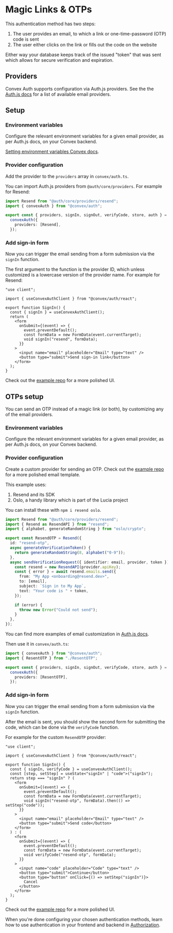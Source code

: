 
# Magic Links & OTPs

This authentication method has two steps:

1. The user provides an email, to which a link or one-time-password (OTP) code
   is sent
2. The user either clicks on the link or fills out the code on the website

Either way your database keeps track of the issued "token" that was sent which
allows for secure verification and expiration.

## Providers

Convex Auth supports configuration via Auth.js providers. See the the
[Auth.js docs](https://authjs.dev/getting-started/authentication/email) for a
list of available email providers.

## Setup

<Steps>

### Environment variables

Configure the relevant environment variables for a given email provider, as per
Auth.js docs, on your Convex backend.

[Setting environment variables Convex docs](https://docs.convex.dev/production/environment-variables#setting-environment-variables).

### Provider configuration

Add the provider to the `providers` array in `convex/auth.ts`.

You can import Auth.js providers from `@auth/core/providers`. For example for
Resend:

```ts filename="convex/auth.ts"
import Resend from "@auth/core/providers/resend";
import { convexAuth } from "@convex/auth";

export const { providers, signIn, signOut, verifyCode, store, auth } =
  convexAuth({
    providers: [Resend],
  });
```

### Add sign-in form

Now you can trigger the email sending from a form submission via the `signIn`
function.

The first argument to the function is the provider ID, which unless customized
is a lowercase version of the provider name. For example for Resend:

```tsx filename="src/SignIn.tsx"
"use client";

import { useConvexAuthClient } from "@convex/auth/react";

export function SignIn() {
  const { signIn } = useConvexAuthClient();
  return (
    <form
      onSubmit={(event) => {
        event.preventDefault();
        const formData = new FormData(event.currentTarget);
        void signIn("resend", formData);
      }}
    >
      <input name="email" placeholder="Email" type="text" />
      <button type="submit">Send sign-in link</button>
    </form>
  );
}
```

Check out the [example repo](#) for a more polished UI.

</Steps>

## OTPs setup

You can send an OTP instead of a magic link (or both), by customizing any of the
email providers.

<Steps>

### Environment variables

Configure the relevant environment variables for a given email provider, as per
Auth.js docs, on your Convex backend.

### Provider configuration

Create a custom provider for sending an OTP. Check out the [example repo](#) for
a more polished email template.

This example uses:

1. Resend and its SDK
2. Oslo, a handy library which is part of the Lucia project

You can install these with `npm i resend oslo`.

```ts convex/ResendOTP.ts
import Resend from "@auth/core/providers/resend";
import { Resend as ResendAPI } from "resend";
import { alphabet, generateRandomString } from "oslo/crypto";

export const ResendOTP = Resend({
  id: "resend-otp",
  async generateVerificationToken() {
    return generateRandomString(8, alphabet("0-9"));
  },
  async sendVerificationRequest({ identifier: email, provider, token }) {
    const resend = new ResendAPI(provider.apiKey);
    const { error } = await resend.emails.send({
      from: "My App <onboarding@resend.dev>",
      to: [email],
      subject: `Sign in to My App`,
      text: "Your code is " + token,
    });

    if (error) {
      throw new Error("Could not send");
    }
  },
});
```

You can find more examples of email customization in
[Auth.js docs](https://authjs.dev/getting-started/providers/resend#customization).

Then use it in `convex/auth.ts`:

```ts filename="convex/auth.ts"
import { convexAuth } from "@convex/auth";
import { ResentOTP } from "./ResentOTP";

export const { providers, signIn, signOut, verifyCode, store, auth } =
  convexAuth({
    providers: [ResentOTP],
  });
```

### Add sign-in form

Now you can trigger the email sending from a form submission via the `signIn`
function.

After the email is sent, you should show the second form for submitting the
code, which can be done via the `verifyCode` function.

For example for the custom `ResendOTP` provider:

```tsx filename="src/SignIn.tsx"
"use client";

import { useConvexAuthClient } from "@convex/auth/react";

export function SignIn() {
  const { signIn, verifyCode } = useConvexAuthClient();
  const [step, setStep] = useState<"signIn" | "code">("signIn");
  return step === "signIn" ? (
    <form
      onSubmit={(event) => {
        event.preventDefault();
        const formData = new FormData(event.currentTarget);
        void signIn("resend-otp", formData).then(() => setStep("code"));
      }}
    >
      <input name="email" placeholder="Email" type="text" />
      <button type="submit">Send code</button>
    </form>
  ) : (
    <form
      onSubmit={(event) => {
        event.preventDefault();
        const formData = new FormData(event.currentTarget);
        void verifyCode("resend-otp", formData);
      }}
    >
      <input name="code" placeholder="Code" type="text" />
      <button type="submit">Continue</button>
      <button type="button" onClick={() => setStep("signIn")}>
        Cancel
      </button>
    </form>
  );
}
```

Check out the [example repo](#) for a more polished UI.

</Steps>

When you're done configuring your chosen authentication methods, learn how to
use authentication in your frontend and backend in [Authorization](/authz).
